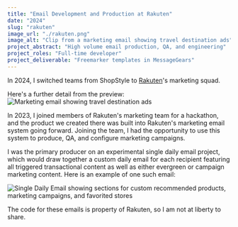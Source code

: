 ```yaml
---
title: "Email Development and Production at Rakuten"
date: "2024"
slug: "rakuten"
image_url: "./rakuten.png"
image_alt: "Clip from a marketing email showing travel destination ads"
project_abstract: "High volume email production, QA, and engineering"
project_roles: "Full-time developer"
project_deliverable: "Freemarker templates in MessageGears"
---
```

In 2024, I switched teams from ShopStyle to <a href="https://www.rakuten.com" target ="blank">Rakuten</a>'s marketing squad.

Here's a further detail from the preview:
![Marketing email showing travel destination ads](../assets/rakuten/rakuten_full.png)

In 2023, I joined members of Rakuten's marketing team for a hackathon, and the product we created there was built into Rakuten's marketing email system going forward. Joining the team, I had the opportunity to use this system to produce, QA, and configure marketing campaigns.

I was the primary producer on an experimental single daily email project, which would draw together a custom daily email for each recipient featuring all triggered transactional content as well as either evergreen or campaign marketing content. Here is an example of one such email:

![Single Daily Email showing sections for custom recommended products, marketing campaigns, and favorited stores](../assets/rakuten/OMAD_Full.png)

The code for these emails is property of Rakuten, so I am not at liberty to share.
